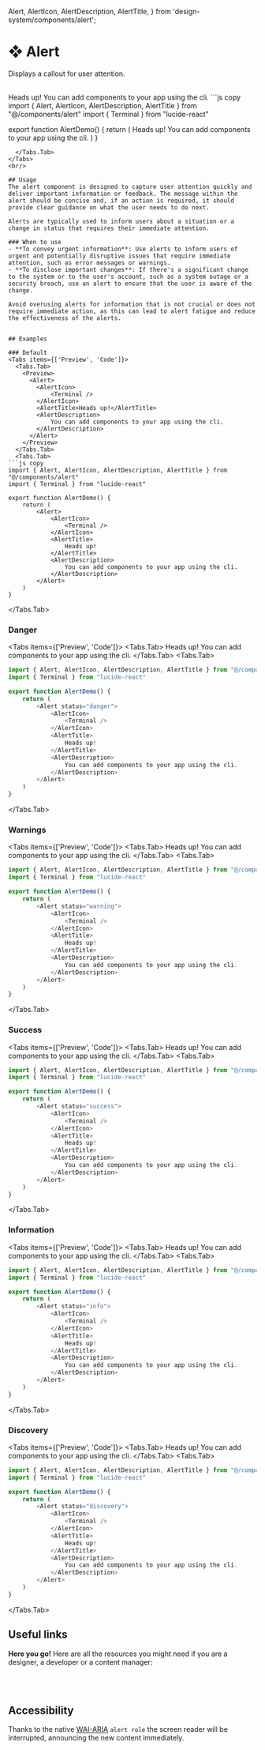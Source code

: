   Alert,
  AlertIcon,
  AlertDescription,
  AlertTitle,
} from 'design-system/components/alert';

# ❖ Alert

Displays a callout for user attention.

<br/>
<Tabs items={['Preview', 'Code']}>
  <Tabs.Tab>
    <Preview>
      <Alert>
        <AlertIcon>
            <Terminal />
        </AlertIcon>
        <AlertTitle>Heads up!</AlertTitle>
        <AlertDescription>
            You can add components to your app using the cli.
        </AlertDescription>
      </Alert>
    </Preview>
  </Tabs.Tab>
  <Tabs.Tab>
```js copy 
import { Alert, AlertIcon, AlertDescription, AlertTitle } from "@/components/alert"
import { Terminal } from "lucide-react" 

export function AlertDemo() {
    return (
        <Alert>
            <AlertIcon>
                <Terminal />
            </AlertIcon>
            <AlertTitle>
                Heads up!
            </AlertTitle>
            <AlertDescription>
                You can add components to your app using the cli.
            </AlertDescription>
        </Alert>
    )
}
```
  </Tabs.Tab>
</Tabs>
<br/>

## Usage
The alert component is designed to capture user attention quickly and deliver important information or feedback. The message within the alert should be concise and, if an action is required, it should provide clear guidance on what the user needs to do next. 

Alerts are typically used to inform users about a situation or a change in status that requires their immediate attention.

### When to use
- **To convey urgent information**: Use alerts to inform users of urgent and potentially disruptive issues that require immediate attention, such as error messages or warnings.
- **To disclose important changes**: If there's a significant change to the system or to the user's account, such as a system outage or a security breach, use an alert to ensure that the user is aware of the change.

Avoid overusing alerts for information that is not crucial or does not require immediate action, as this can lead to alert fatigue and reduce the effectiveness of the alerts.


## Examples

### Default
<Tabs items={['Preview', 'Code']}>
  <Tabs.Tab>
    <Preview>
      <Alert>
        <AlertIcon>
            <Terminal />
        </AlertIcon>
        <AlertTitle>Heads up!</AlertTitle>
        <AlertDescription>
            You can add components to your app using the cli.
        </AlertDescription>
      </Alert>
    </Preview>
  </Tabs.Tab>
  <Tabs.Tab>
```js copy 
import { Alert, AlertIcon, AlertDescription, AlertTitle } from "@/components/alert"
import { Terminal } from "lucide-react" 

export function AlertDemo() {
    return (
        <Alert>
            <AlertIcon>
                <Terminal />
            </AlertIcon>
            <AlertTitle>
                Heads up!
            </AlertTitle>
            <AlertDescription>
                You can add components to your app using the cli.
            </AlertDescription>
        </Alert>
    )
}
```
  </Tabs.Tab>
</Tabs>

### Danger
<Tabs items={['Preview', 'Code']}>
  <Tabs.Tab>
    <Preview>
      <Alert status="danger">
        <AlertIcon>
            <Terminal />
        </AlertIcon>
        <AlertTitle>Heads up!</AlertTitle>
        <AlertDescription>
            You can add components to your app using the cli.
        </AlertDescription>
      </Alert>
    </Preview>
  </Tabs.Tab>
  <Tabs.Tab>
```js copy 
import { Alert, AlertIcon, AlertDescription, AlertTitle } from "@/components/alert"
import { Terminal } from "lucide-react" 

export function AlertDemo() {
    return (
        <Alert status="danger">
            <AlertIcon>
                <Terminal />
            </AlertIcon>
            <AlertTitle>
                Heads up!
            </AlertTitle>
            <AlertDescription>
                You can add components to your app using the cli.
            </AlertDescription>
        </Alert>
    )
}
```
  </Tabs.Tab>
</Tabs>

### Warnings
<Tabs items={['Preview', 'Code']}>
  <Tabs.Tab>
    <Preview>
      <Alert status="warning">
        <AlertIcon>
            <Terminal />
        </AlertIcon>
        <AlertTitle>Heads up!</AlertTitle>
        <AlertDescription>
            You can add components to your app using the cli.
        </AlertDescription>
      </Alert>
    </Preview>
  </Tabs.Tab>
  <Tabs.Tab>
```js copy 
import { Alert, AlertIcon, AlertDescription, AlertTitle } from "@/components/alert"
import { Terminal } from "lucide-react" 

export function AlertDemo() {
    return (
        <Alert status="warning">
            <AlertIcon>
                <Terminal />
            </AlertIcon>
            <AlertTitle>
                Heads up!
            </AlertTitle>
            <AlertDescription>
                You can add components to your app using the cli.
            </AlertDescription>
        </Alert>
    )
}
```
  </Tabs.Tab>
</Tabs>

### Success
<Tabs items={['Preview', 'Code']}>
  <Tabs.Tab>
    <Preview>
      <Alert status="success">
        <AlertIcon>
            <Terminal />
        </AlertIcon>
        <AlertTitle>Heads up!</AlertTitle>
        <AlertDescription>
            You can add components to your app using the cli.
        </AlertDescription>
      </Alert>
    </Preview>
  </Tabs.Tab>
  <Tabs.Tab>
```js copy 
import { Alert, AlertIcon, AlertDescription, AlertTitle } from "@/components/alert"
import { Terminal } from "lucide-react" 

export function AlertDemo() {
    return (
        <Alert status="success">
            <AlertIcon>
                <Terminal />
            </AlertIcon>
            <AlertTitle>
                Heads up!
            </AlertTitle>
            <AlertDescription>
                You can add components to your app using the cli.
            </AlertDescription>
        </Alert>
    )
}
```
  </Tabs.Tab>
</Tabs>

### Information
<Tabs items={['Preview', 'Code']}>
  <Tabs.Tab>
    <Preview>
      <Alert status="info">
        <AlertIcon>
            <Terminal />
        </AlertIcon>
        <AlertTitle>Heads up!</AlertTitle>
        <AlertDescription>
            You can add components to your app using the cli.
        </AlertDescription>
      </Alert>
    </Preview>
  </Tabs.Tab>
  <Tabs.Tab>
```js copy 
import { Alert, AlertIcon, AlertDescription, AlertTitle } from "@/components/alert"
import { Terminal } from "lucide-react" 

export function AlertDemo() {
    return (
        <Alert status="info">
            <AlertIcon>
                <Terminal />
            </AlertIcon>
            <AlertTitle>
                Heads up!
            </AlertTitle>
            <AlertDescription>
                You can add components to your app using the cli.
            </AlertDescription>
        </Alert>
    )
}
```
  </Tabs.Tab>
</Tabs>

### Discovery
<Tabs items={['Preview', 'Code']}>
  <Tabs.Tab>
    <Preview>
      <Alert status="discovery">
        <AlertIcon>
            <Terminal />
        </AlertIcon>
        <AlertTitle>Heads up!</AlertTitle>
        <AlertDescription>
            You can add components to your app using the cli.
        </AlertDescription>
      </Alert>
    </Preview>
  </Tabs.Tab>
  <Tabs.Tab>
```js copy 
import { Alert, AlertIcon, AlertDescription, AlertTitle } from "@/components/alert"
import { Terminal } from "lucide-react" 

export function AlertDemo() {
    return (
        <Alert status="discovery">
            <AlertIcon>
                <Terminal />
            </AlertIcon>
            <AlertTitle>
                Heads up!
            </AlertTitle>
            <AlertDescription>
                You can add components to your app using the cli.
            </AlertDescription>
        </Alert>
    )
}
```
  </Tabs.Tab>
</Tabs>

## Useful links

**Here you go!** Here are all the resources you might need if you are a designer, a developer or a content manager:

<br />
<Cards>
  <Card
    title="🤖 Storybook"
    href="https://main--653e613f4feb85c1b6467ba7.chromatic.com/?path=/docs/components-alert--documentation"
  />
  <Card
    title="🪄 Figma"
    href="https://www.figma.com/file/acdO58jx9zgGfkKu6htrx2/%F0%9F%94%B5-Fusillo-Design-System?type=design&node-id=233%3A751&mode=design&t=F5zgbD2phu8xvUpj-1"
  />
</Cards>  
<br />


## Accessibility
Thanks to the native [WAI-ARIA](https://developer.mozilla.org/en-US/docs/Web/Accessibility/ARIA/Roles/alert_role) `alert role` the screen reader will be interrupted, announcing the new content immediately.



